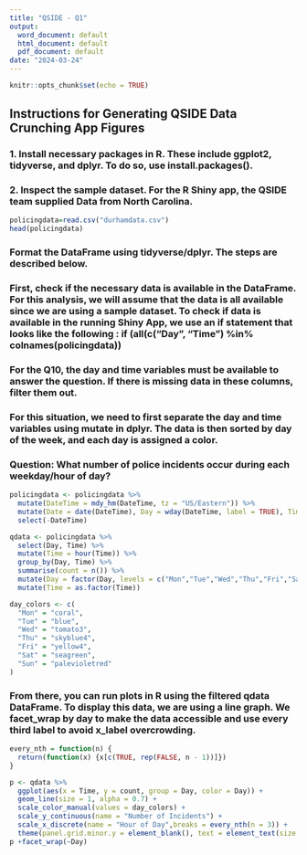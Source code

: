 ```yaml
---
title: "QSIDE - Q1"
output:
  word_document: default
  html_document: default
  pdf_document: default
date: "2024-03-24"
---
```


```r
knitr::opts_chunk$set(echo = TRUE)
```

## Instructions for Generating QSIDE Data Crunching App Figures

### 1. Install necessary packages in R. These include ggplot2, tidyverse, and dplyr. To do so, use install.packages().

### 2. Inspect the sample dataset. For the R Shiny app, the QSIDE team supplied Data from North Carolina.

```r
policingdata=read.csv("durhamdata.csv")
head(policingdata)
```
### Format the DataFrame using tidyverse/dplyr. The steps are described below. 

### First, check if the necessary data is available in the DataFrame. For this analysis, we will assume that the data is all available since we are using a sample dataset. To check if data is available in the running Shiny App, we use an if statement that looks like the following : if (all(c("Day", "Time") %in% colnames(policingdata))

### For the Q10, the day and time variables must be available to answer the question. If there is missing data in these columns, filter them out. 

### For this situation, we need to first separate the day and time variables using mutate in dplyr. The data is then sorted by day of the week, and each day is assigned a color. 

### Question: What number of police incidents occur during each weekday/hour of day?

```r

policingdata <- policingdata %>%
  mutate(DateTime = mdy_hm(DateTime, tz = "US/Eastern")) %>%
  mutate(Date = date(DateTime), Day = wday(DateTime, label = TRUE), Time = as_hms(DateTime)) %>%
  select(-DateTime)

qdata <- policingdata %>%
  select(Day, Time) %>%
  mutate(Time = hour(Time)) %>%
  group_by(Day, Time) %>%
  summarise(count = n()) %>%
  mutate(Day = factor(Day, levels = c("Mon","Tue","Wed","Thu","Fri","Sat","Sun"))) %>%
  mutate(Time = as.factor(Time)) 

day_colors <- c( 
  "Mon" = "coral", 
  "Tue" = "blue",  
  "Wed" = "tomato3",  
  "Thu" = "skyblue4",  
  "Fri" = "yellow4",  
  "Sat" = "seagreen",  
  "Sun" = "palevioletred"   
)

```

### From there, you can run plots in R using the filtered qdata DataFrame. To display this data, we are using a line graph. We facet_wrap by day to make the data accessible and use every third label to avoid x_label overcrowding.

```r
every_nth = function(n) {
  return(function(x) {x[c(TRUE, rep(FALSE, n - 1))]})
}

p <- qdata %>%
  ggplot(aes(x = Time, y = count, group = Day, color = Day)) +
  geom_line(size = 1, alpha = 0.7) +
  scale_color_manual(values = day_colors) +
  scale_y_continuous(name = "Number of Incidents") +
  scale_x_discrete(name = "Hour of Day",breaks = every_nth(n = 3)) +
  theme(panel.grid.minor.y = element_blank(), text = element_text(size = 15))
p +facet_wrap(~Day)
```


















